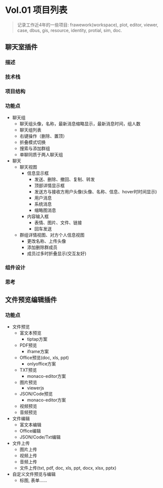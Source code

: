 # Vol.01 项目列表

> 记录工作近4年的一些项目: frawework(workspace), plot, editor, viewer, case, dbus, gis, resource, identity, protial, sim, doc.

## 聊天室插件

### 描述

### 技术栈

### 项目结构

### 功能点

- 聊天组
  - 聊天组头像，名称，最新消息缩略显示，最新消息时间，组人数
  - 聊天组列表
  - 右键操作（删除、置顶）
  - 折叠模式切换
  - 搜索与添加群组
  - 单聊同质于两人聊天组
- 聊天
  - 聊天视图
    - 信息显示框
      - 发送、删除、撤回、复制、转发
      - 顶部详情显示框
      - 发送方与接收方用户头像(头像、名称、信息、hover时时间显示)
      - 用户消息
      - 系统消息
      - 缩略图消息
    - 内容输入框
      - 表情、图片、文件、链接
      - 回车发送
  - 群组详情视图、对方个人信息视图
    - 更改名称、上传头像
    - 添加删除群成员
    - 成员过多时折叠显示(交互友好)

### 组件设计

### 思考

## 文件预览编辑插件

### 功能点

- 文件预览
  - 富文本预览
    - tiptap方案
  - PDF预览
    - iframe方案
  - Office预览(doc, xls, ppt)
    - onlyoffice方案
  - TXT预览
    - monaco-editor方案
  - 图片预览
    - viewerjs
  - JSON/Code预览
    - monaco-editor方案
  - 视频预览
  - 音频预览
- 文件编辑
  - 富文本编辑
  - Office编辑
  - JSON/Code/Txt编辑
- 文件上传
  - 图片上传
  - 视频上传
  - 音频上传
  - 文件上传(txt, pdf, doc, xls, ppt, docx, xlsx, pptx)
- 自定义文件预览与编辑
  - 标图, 表单……
